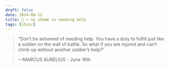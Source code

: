 ```yaml
---
draft: false 
date: 2024-08-11
title: 🗿 • no shame in needing help
tags: [stoic]
---
```


>  “Don’t be ashamed of needing help. You have a duty to fulfill just like a soldier on the wall of battle. So what if you are injured and can’t climb up without another soldier’s help?”

> *—MARCUS AURELIUS* - June 16th